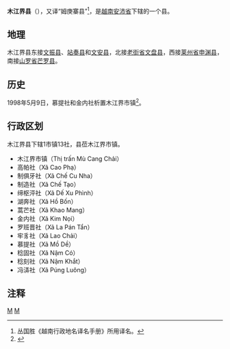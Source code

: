 {{Infobox Settlement
|name                   = 木江界县
|settlement_type        = 县
|official_name          = 
|other_name             = 
|native_name            = {{lang|vi|Huyện Mù Cang Chải}}
|nickname               = 
|motto                  = 
|image_skyline          = Mu Cang Chai Town - Yen Bai - Vietnam.jpg
|imagesize              = 
|image_caption          = 
|image_flag             = 
|flag_size              = 
|image_seal             = 
|seal_size              = 
|image_shield           = 
|shield_size            = 
|image_blank_emblem     = 
|blank_emblem_size      = 
|image_map              = {{Infobox mapframe|frame-width=250|zoom=10}}
|mapsize                = 
|map_caption            = 
|image_map1             = 
|mapsize1               = 
|map_caption1           = 
|pushpin_map            = Vietnam
|pushpin_label_position = bottom
|pushpin_map_caption    = 
|pushpin_map1           = 
|pushpin_label_position1= 
|pushpin_map_caption1   = 
|subdivision_type       = 国家
|subdivision_name       = {{flag|Vietnam}}
|subdivision_type1      = [[越南行政区划|省]]
|subdivision_name1      = [[安沛省|安沛省]]
|subdivision_type2      = 行政区划
|subdivision_name2      = 1市镇13社
|subdivision_type3      = 
|subdivision_name3      = 
|seat_type              = 县莅
|seat                   = {{link-vi|木江界市镇|Mù Cang Chải (thị trấn)}}
|government_type        = 
|leader_title           = 
|leader_name            = 
|leader_title1          = 
|leader_name1           = 
|established_title      = 
|established_date       = 
|area_magnitude         = 
|unit_pref              = 
|area_footnotes         = 
|area_total_km2         = 1197.2
|area_land_km2          = 
|area_water_km2         = 
|area_water_percent     = 
|area_urban_km2         = 
|area_metro_km2         = 
|population_as_of       = 2018年
|population_footnotes   = 
|population_note        = 
|population_total       = 60740
|population_density_km2 = auto
|population_metro             = 
|population_density_metro_km2 = 
|population_urban             = 
|population_density_urban_km2 = 
|timezone               = [[越南标准时间|越南标准时间]]
|utc_offset             = +7
|elevation_footnotes    = 
|elevation_m            = 
|coor_type              = 
|coordinates            = 
|postal_code_type       = 
|postal_code            = 
|area_code              = 
|website                = [http://mucangchai.yenbai.gov.vn 木江界县电子信息门户网站]
|footnotes              = 
}}
'''木江界县'''（{{vie|v='''Huyện Mù Cang Chải'''}}），又译“姆庚寨县”<ref>丛国胜《越南行政地名译名手册》所用译名。</ref>，是[[越南|越南]][[安沛省|安沛省]]下辖的一个县。

==地理==
木江界县东接[[文振县|文振县]]、[[站奏县|站奏县]]和[[文安县_(越南)|文安县]]，北接[[老街省|老街省]][[文盘县|文盘县]]，西接[[莱州省|莱州省]][[申渊县|申渊县]]，南接[[山罗省|山罗省]][[芒罗县|芒罗县]]。

==历史==
1998年5月9日，慕提社和金内社析置木江界市镇<ref>{{Cite web |url=https://thuvienphapluat.vn/van-ban/Bo-may-hanh-chinh/Nghi-dinh-27-1998-ND-CP-thanh-lap-thi-tran-huyen-ly-thuoc-cac-huyen-Tram-Tau-va-Mu-Cang-Trai-tinh-Yen-Bai-d-41630.aspx |title=Nghị định 27/1998/NĐ-CP về việc thành lập thị trấn huyện lỵ thuộc các huyện Trạm Tấu và Mù Cang Chải, tỉnh Yên Bái |accessdate=2020-02-13 |archive-date=2020-02-13 |archive-url=https://web.archive.org/web/20200213175228/https://thuvienphapluat.vn/van-ban/Bo-may-hanh-chinh/Nghi-dinh-27-1998-ND-CP-thanh-lap-thi-tran-huyen-ly-thuoc-cac-huyen-Tram-Tau-va-Mu-Cang-Trai-tinh-Yen-Bai-d-41630.aspx |dead-url=no }}</ref>。

==行政区划==
木江界县下辖1市镇13社，县莅木江界市镇。
*木江界市镇（Thị trấn Mù Cang Chải）
*高帕社（Xã Cao Phạ）
*制俱牙社（Xã Chế Cu Nha）
*制造社（Xã Chế Tạo）
*缔枢泙社（Xã Dế Xu Phình）
*湖奔社（Xã Hồ Bốn）
*蒿芒社（Xã Khao Mang）
*金内社（Xã Kim Nọi）
*罗班晋社（Xã La Pán Tẩn）
*牢豸社（Xã Lao Chải）
*慕提社（Xã Mồ Dề）
*稔固社（Xã Nậm Có）
*稔刻社（Xã Nậm Khắt）
*冯㳥社（Xã Púng Luông）

==注释==
{{reflist}}

{{安沛省行政区划}}
{{越南西北部之县市镇区域划分}}

[[Category:越南县份|M]]
[[Category:安沛省|M]]